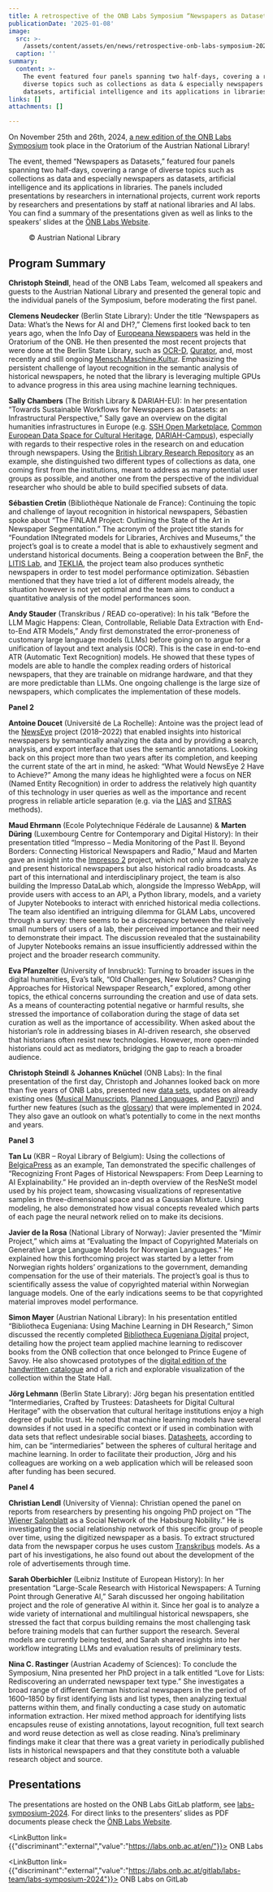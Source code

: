 ```yaml
---
title: A retrospective of the ONB Labs Symposium “Newspapers as Datasets”
publicationDate: '2025-01-08'
image:
  src: >-
    /assets/content/assets/en/news/retrospective-onb-labs-symposium-2024/image.jpg
  caption: ''
summary:
  content: >-
    The event featured four panels spanning two half-days, covering a range of
    diverse topics such as collections as data & especially newspapers as
    datasets, artificial intelligence and its applications in libraries. 
links: []
attachments: []

---
```


On November 25th and 26th, 2024, [a new edition of the ONB Labs Symposium](https://clariah.at/de/events/onb-labs-symposium-newspapers-as-datasets/) took place in the Oratorium of the Austrian National Library!

The event, themed “Newspapers as Datasets,” featured four panels spanning two half-days, covering a range of diverse topics such as collections as data and especially newspapers as datasets, artificial intelligence and its applications in libraries. The panels included presentations by researchers in international projects, current work reports by researchers and presentations by staff at national libraries and AI labs. You can find a summary of the presentations given as well as links to the speakers’ slides at the [ÖNB Labs Website](https://labs.onb.ac.at/en/topic/symposium-2024/).

<Figure src="/assets/content/assets/en/news/retrospective-onb-labs-symposium-2024/audience-onb-labs-symposium-2024.jpg" alt="OeNB Labs 2024 Audience" alignment="center">
  © Austrian National Library
</Figure>

## Program Summary

**Christoph Steindl**, head of the ONB Labs Team, welcomed all speakers and guests to the Austrian National Library and presented the general topic and the individual panels of the Symposium, before moderating the first panel.

**Clemens Neudecker** (Berlin State Library): Under the title “Newspapers as Data: What’s the News for AI and DH?,” Clemens first looked back to ten years ago, when the Info Day of [Europeana Newspapers](http://www.europeana-newspapers.eu/) was held in the Oratorium of the ONB. He then presented the most recent projects that were done at the Berlin State Library, such as [OCR-D](https://ocr-d.de/en/), [Qurator](https://qurator.ai/), and, most recently and still ongoing [Mensch.Maschine.Kultur](https://mmk.sbb.berlin/). Emphasizing the persistent challenge of layout recognition in the semantic analysis of historical newspapers, he noted that the library is leveraging multiple GPUs to advance progress in this area using machine learning techniques.

**Sally Chambers** (The British Library & DARIAH-EU): In her presentation “Towards Sustainable Workflows for Newspapers as Datasets: an Infrastructural Perspective,” Sally gave an overview on the digital humanities infrastructures in Europe (e.g. [SSH Open Marketplace](https://marketplace.sshopencloud.eu/), [Common European Data Space for Cultural Heritage](https://www.dataspace-culturalheritage.eu/en), [DARIAH-Campus](https://campus.dariah.eu/)), especially with regards to their respective roles in the research on and education through newspapers. Using the [British Library Research Repository](https://bl.iro.bl.uk/) as an example, she distinguished two different types of collections as data, one coming first from the institutions, meant to address as many potential user groups as possible, and another one from the perspective of the individual researcher who should be able to build specified subsets of data.

**Sébastien Cretin** (Bibliothèque Nationale de France): Continuing the topic and challenge of layout recognition in historical newspapers, Sébastien spoke about “The FINLAM Project: Outlining the State of the Art in Newspaper Segmentation.” The acronym of the project title stands for “Foundation INtegrated models for Libraries, Archives and Museums,” the project’s goal is to create a model that is able to exhaustively segment and understand historical documents. Being a cooperation between the BnF, the [LITIS Lab](https://www.litislab.fr/en/), and [TEKLIA](https://teklia.com/), the project team also produces synthetic newspapers in order to test model performance optimization. Sébastien mentioned that they have tried a lot of different models already, the situation however is not yet optimal and the team aims to conduct a quantitative analysis of the model performances soon.

**Andy Stauder** (Transkribus / READ co-operative): In his talk “Before the LLM Magic Happens: Clean, Controllable, Reliable Data Extraction with End-to-End ATR Models,” Andy first demonstrated the error-proneness of customary large language models (LLMs) before going on to argue for a unification of layout and text analysis (OCR). This is the case in end-to-end ATR (Automatic Text Recognition) models. He showed that these types of models are able to handle the complex reading orders of historical newspapers, that they are trainable on midrange hardware, and that they are more predictable than LLMs. One ongoing challenge is the large size of newspapers, which complicates the implementation of these models.

**Panel 2**

**Antoine Doucet** (Université de La Rochelle): Antoine was the project lead of the [NewsEye](https://www.newseye.eu/) project (2018–2022) that enabled insights into historical newspapers by semantically analyzing the data and by providing a search, analysis, and export interface that uses the semantic annotations. Looking back on this project more than two years after its completion, and keeping the current state of the art in mind, he asked: “What Would NewsEye 2 Have to Achieve?” Among the many ideas he highlighted were a focus on NER (Named Entity Recognition) in order to address the relatively high quantity of this technology in user queries as well as the importance and recent progress in reliable article separation (e.g. via the [LIAS](https://link.springer.com/10.1007/978-3-031-72437-4_15) and [STRAS](https://link.springer.com/10.1007/978-981-99-8085-7_8) methods).

**Maud Ehrmann** (Ecole Polytechnique Fédérale de Lausanne) & **Marten Düring** (Luxembourg Centre for Contemporary and Digital History): In their presentation titled “Impresso – Media Monitoring of the Past II. Beyond Borders: Connecting Historical Newspapers and Radio,” Maud and Marten gave an insight into the [Impresso 2](https://impresso-project.ch/) project, which not only aims to analyze and present historical newspapers but also historical radio broadcasts. As part of this international and interdisciplinary project, the team is also building the Impresso DataLab which, alongside the Impresso WebApp, will provide users with access to an API, a Python library, models, and a variety of Jupyter Notebooks to interact with enriched historical media collections. The team also identified an intriguing dilemma for GLAM Labs, uncovered through a survey: there seems to be a discrepancy between the relatively small numbers of users of a lab, their perceived importance and their need to demonstrate their impact. The discussion revealed that the sustainability of Jupyter Notebooks remains an issue insufficiently addressed within the project and the broader research community.

**Eva Pfanzelter** (University of Innsbruck): Turning to broader issues in the digital humanities, Eva’s talk, “Old Challenges, New Solutions? Changing Approaches for Historical Newspaper Research,” explored, among other topics, the ethical concerns surrounding the creation and use of data sets. As a means of counteracting potential negative or harmful results, she stressed the importance of collaboration during the stage of data set curation as well as the importance of accessibility. When asked about the historian’s role in addressing biases in AI-driven research, she observed that historians often resist new technologies. However, more open-minded historians could act as mediators, bridging the gap to reach a broader audience.

**Christoph Steindl** & **Johannes Knüchel** (ONB Labs): In the final presentation of the first day, Christoph and Johannes looked back on more than five years of ONB Labs, presented new [data sets](https://labs.onb.ac.at/en/datasets/), updates on already existing ones ([Musical Manuscripts](https://labs.onb.ac.at/en/datasets/musman/), [Planned Languages](https://labs.onb.ac.at/en/datasets/esperanto/), and [Papyri](https://labs.onb.ac.at/en/datasets/papyri/)) and further new features (such as the [glossary](https://labs.onb.ac.at/en/glossary/)) that were implemented in 2024. They also gave an outlook on what’s potentially to come in the next months and years.

**Panel 3**

**Tan Lu** (KBR – Royal Library of Belgium): Using the collections of [BelgicaPress](https://www.belgicapress.be/) as an example, Tan demonstrated the specific challenges of “Recognizing Front Pages of Historical Newspapers: From Deep Learning to AI Explainability.” He provided an in-depth overview of the ResNeSt model used by his project team, showcasing visualizations of representative samples in three-dimensional space and as a Gaussian Mixture. Using modeling, he also demonstrated how visual concepts revealed which parts of each page the neural network relied on to make its decisions.

**Javier de la Rosa** (National Library of Norway): Javier presented the “Mímir Project,” which aims at “Evaluating the Impact of Copyrighted Materials on Generative Large Language Models for Norwegian Languages.” He explained how this forthcoming project was started by a letter from Norwegian rights holders’ organizations to the government, demanding compensation for the use of their materials. The project’s goal is thus to scientifically assess the value of copyrighted material within Norwegian language models. One of the early indications seems to be that copyrighted material improves model performance.

**Simon Mayer** (Austrian National Library): In his presentation entitled “Bibliotheca Eugeniana: Using Machine Learning in DH Research,” Simon discussed the recently completed [Bibliotheca Eugeniana Digital](https://labs.onb.ac.at/bed/) project, detailing how the project team applied machine learning to rediscover books from the ONB collection that once belonged to Prince Eugene of Savoy. He also showcased prototypes of the [digital edition of the handwritten catalogue](https://edition.onb.ac.at/context:eugeniana) and of a rich and explorable visualization of the collection within the State Hall.

**Jörg Lehmann** (Berlin State Library): Jörg began his presentation entitled “Intermediaries, Crafted by Trustees: Datasheets for Digital Cultural Heritage” with the observation that cultural heritage institutions enjoy a high degree of public trust. He noted that machine learning models have several downsides if not used in a specific context or if used in combination with data sets that reflect undesirable social biases. [Datasheets](https://openhumanitiesdata.metajnl.com/articles/10.5334/johd.124), according to him, can be “intermediaries” between the spheres of cultural heritage and machine learning. In order to facilitate their production, Jörg and his colleagues are working on a web application which will be released soon after funding has been secured.

**Panel 4**

**Christian Lendl** (University of Vienna): Christian opened the panel on reports from researchers by presenting his ongoing PhD project on “The [Wiener Salonblatt](https://anno.onb.ac.at/cgi-content/anno?aid=wsb) as a Social Network of the Habsburg Nobility.” He is investigating the social relationship network of this specific group of people over time, using the digitized newspaper as a basis. To extract structured data from the newspaper corpus he uses custom [Transkribus](https://www.transkribus.org/) models. As a part of his investigations, he also found out about the development of the role of advertisements through time.

**Sarah Oberbichler** (Leibniz Institute of European History): In her presentation “Large-Scale Research with Historical Newspapers: A Turning Point through Generative AI,” Sarah discussed her ongoing habilitation project and the role of generative AI within it. Since her goal is to analyze a wide variety of international and multilingual historical newspapers, she stressed the fact that corpus building remains the most challenging task before training models that can further support the research. Several models are currently being tested, and Sarah shared insights into her workflow integrating LLMs and evaluation results of preliminary tests.

**Nina C. Rastinger** (Austrian Academy of Sciences): To conclude the Symposium, Nina presented her PhD project in a talk entitled “Love for Lists: Rediscovering an underrated newspaper text type.” She investigates a broad range of different German historical newspapers in the period of 1600–1850 by first identifying lists and list types, then analyzing textual patterns within them, and finally conducting a case study on automatic information extraction. Her mixed method approach for identifying lists encapsules reuse of existing annotations, layout recognition, full text search and word reuse detection as well as close reading. Nina’s preliminary findings make it clear that there was a great variety in periodically published lists in historical newspapers and that they constitute both a valuable research object and source.

## Presentations

The presentations are hosted on the ONB Labs GitLab platform, see [labs-symposium-2024](https://labs.onb.ac.at/gitlab/labs-team/labs-symposium-2024). For direct links to the presenters’ slides as PDF documents please check the [ÖNB Labs Website](https://labs.onb.ac.at/en/topic/symposium-2024/).

<LinkButton link={{"discriminant":"external","value":"https://labs.onb.ac.at/en/"}}>
  ONB Labs
</LinkButton>

<LinkButton link={{"discriminant":"external","value":"https://labs.onb.ac.at/gitlab/labs-team/labs-symposium-2024"}}>
  ONB Labs on GitLab
</LinkButton>
